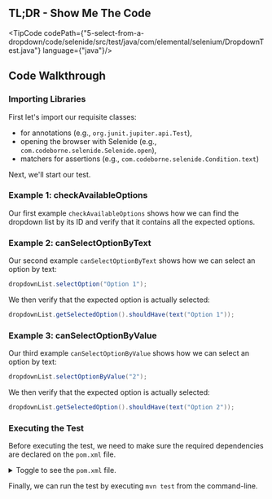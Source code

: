 
## TL;DR - Show Me The Code

<TipCode
    codePath={"5-select-from-a-dropdown/code/selenide/src/test/java/com/elemental/selenium/DropdownTest.java"}
    language={"java"}/>


## Code Walkthrough

### Importing Libraries

First let's import our requisite classes:
 * for annotations (e.g., `org.junit.jupiter.api.Test`),
 * opening the browser with Selenide (e.g., `com.codeborne.selenide.Selenide.open`),
 * matchers for assertions (e.g., `com.codeborne.selenide.Condition.text`)

Next, we'll start our test.

### Example 1: checkAvailableOptions

Our first example `checkAvailableOptions` shows how we can find the dropdown list by
its ID and verify that it contains all the expected options.

### Example 2: canSelectOptionByText

Our second example `canSelectOptionByText` shows how we can select an option by text:
```java
dropdownList.selectOption("Option 1");
```

We then verify that the expected option is actually selected:
```java
dropdownList.getSelectedOption().shouldHave(text("Option 1"));
```

### Example 3: canSelectOptionByValue

Our third example `canSelectOptionByValue` shows how we can select an option by text:
```java
dropdownList.selectOptionByValue("2");
```

We then verify that the expected option is actually selected:
```java
dropdownList.getSelectedOption().shouldHave(text("Option 2"));
```

### Executing the Test

Before executing the test, we need to make sure the required dependencies are declared on the `pom.xml` file.

<details>
    <summary>Toggle to see the <code>pom.xml</code> file.</summary>
    <div>
        <TipCode codePath={"5-select-from-a-dropdown/code/selenide/pom.xml"} language={"xml"}/>
    </div>
</details>

Finally, we can run the test by executing `mvn test` from the command-line.